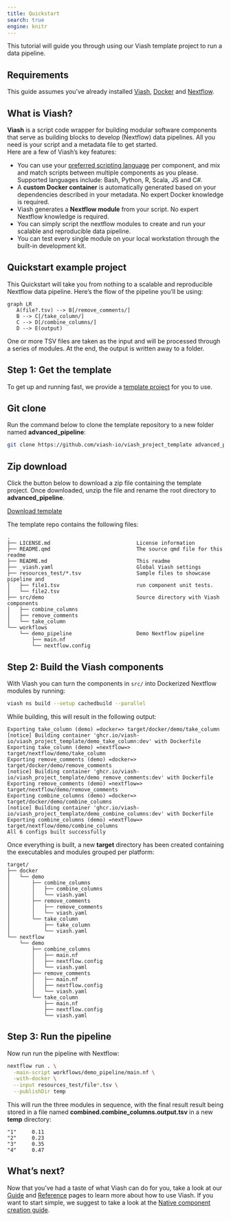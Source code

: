 ```yaml
---
title: Quickstart
search: true
engine: knitr
---
```

  

This tutorial will guide you through using our Viash template project to run a data pipeline.

## Requirements

This guide assumes you've already installed [Viash](/installation), [Docker](https://docs.docker.com/get-docker) and [Nextflow](https://www.nextflow.io/index.html#GetStarted).

## What is Viash?

**Viash** is a script code wrapper for building modular software components that serve as building blocks to develop (Nextflow) data pipelines. All you need is your script and a metadata file to get started.  
Here are a few of Viash's key features:

- You can use your [preferred scripting language](/guide/component/languages.html) per component, and mix and match scripts between multiple components as you please. Supported languages include: Bash, Python, R, Scala, JS and C#.
- A **custom Docker container** is automatically generated based on your dependencies described in your metadata. No expert Docker knowledge is required.
- Viash generates a **Nextflow module** from your script. No expert Nextflow knowledge is required. 
- You can simply script the nextflow modules to create and run your scalable and reproducible data pipeline.
- You can test every single module on your local workstation through the built-in development kit.

## Quickstart example project

This Quickstart will take you from nothing to a scalable and reproducible Nextflow data pipeline. Here's the flow of the pipeline you'll be using:

```mermaid
graph LR
   A(file?.tsv) --> B[/remove_comments/]
   B --> C[/take_column/]
   C --> D[/combine_columns/]
   D --> E(output)
```

One or more TSV files are taken as the input and will be processed through a series of modules. At the end, the output is written away to a folder.

## Step 1: Get the template

To get up and running fast, we provide a [template project](https://github.com/viash-io/viash_project_template) for you to use. 

::: {.panel-tabset}

## Git clone

Run the command below to clone the template repository to a new folder named **advanced_pipeline**:

```bash
git clone https://github.com/viash-io/viash_project_template advanced_pipeline
```

## Zip download

Click the button below to download a zip file containing the template project. Once downloaded, unzip the file and rename the root directory to **advanced_pipeline**.

[Download template](https://github.com/viash-io/viash_project_template/archive/refs/heads/main.zip){class="btn btn-info btn-md"}

:::


The template repo contains the following files:

    .
    ├── LICENSE.md                            License information
    ├── README.qmd                            The source qmd file for this readme
    ├── README.md                             This readme
    ├── _viash.yaml                           Global Viash settings
    ├── resources_test/*.tsv                  Sample files to showcase pipeline and
    │   ├── file1.tsv                         run component unit tests.
    │   └── file2.tsv
    ├── src/demo                              Source directory with Viash components
    │   ├── combine_columns
    │   ├── remove_comments
    │   └── take_column
    └── workflows
        └── demo_pipeline                     Demo Nextflow pipeline
            ├── main.nf
            └── nextflow.config


## Step 2: Build the Viash components

With Viash you can turn the components in `src/` into Dockerized Nextflow modules by running:

```bash
viash ns build --setup cachedbuild --parallel
```

While building, this will result in the following output:

```
Exporting take_column (demo) =docker=> target/docker/demo/take_column
[notice] Building container 'ghcr.io/viash-io/viash_project_template/demo_take_column:dev' with Dockerfile
Exporting take_column (demo) =nextflow=> target/nextflow/demo/take_column
Exporting remove_comments (demo) =docker=> target/docker/demo/remove_comments
[notice] Building container 'ghcr.io/viash-io/viash_project_template/demo_remove_comments:dev' with Dockerfile
Exporting remove_comments (demo) =nextflow=> target/nextflow/demo/remove_comments
Exporting combine_columns (demo) =docker=> target/docker/demo/combine_columns
[notice] Building container 'ghcr.io/viash-io/viash_project_template/demo_combine_columns:dev' with Dockerfile
Exporting combine_columns (demo) =nextflow=> target/nextflow/demo/combine_columns
All 6 configs built successfully
```

Once everything is built, a new **target** directory has been created containing the executables and modules grouped per platform:

```
target/
├── docker
│   └── demo
│       ├── combine_columns
│       │   ├── combine_columns
│       │   └── viash.yaml
│       ├── remove_comments
│       │   ├── remove_comments
│       │   └── viash.yaml
│       └── take_column
│           ├── take_column
│           └── viash.yaml
└── nextflow
    └── demo
        ├── combine_columns
        │   ├── main.nf
        │   ├── nextflow.config
        │   └── viash.yaml
        ├── remove_comments
        │   ├── main.nf
        │   ├── nextflow.config
        │   └── viash.yaml
        └── take_column
            ├── main.nf
            ├── nextflow.config
            └── viash.yaml
```

## Step 3: Run the pipeline

Now run run the pipeline with Nextflow:

```bash
nextflow run . \
  -main-script workflows/demo_pipeline/main.nf \
  -with-docker \
  --input resources_test/file*.tsv \
  --publishDir temp
```

This will run the three modules in sequence, with the final result result being stored in a file named **combined.combine_columns.output.tsv** in a new **temp** directory:

```
"1"     0.11
"2"     0.23
"3"     0.35
"4"     0.47
```

## What's next?

Now that you've had a taste of what Viash can do for you, take a look at our [Guide](/guide/) and [Reference](/reference/) pages to learn more about how to use Viash. If you want to start simple, we suggest to take a look at the [Native component creation guide](/guide/component/creation/native.html).